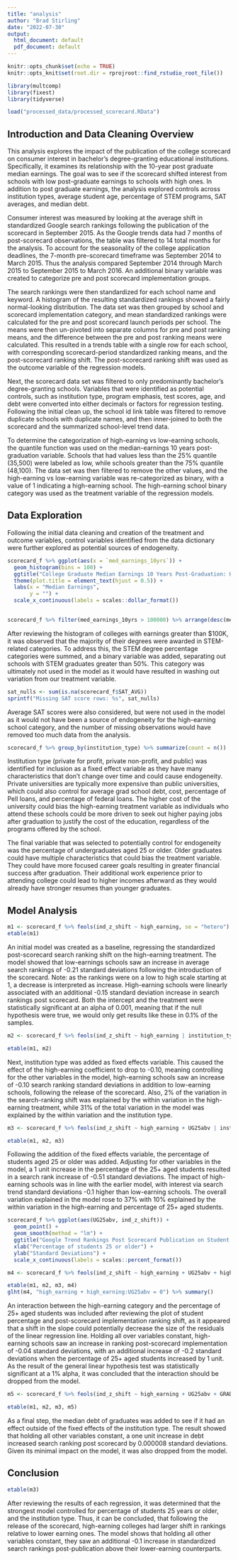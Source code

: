 ```yaml
---
title: "analysis"
author: "Brad Stirling"
date: "2022-07-30"
output:
  html_document: default
  pdf_document: default
---
```


```r
knitr::opts_chunk$set(echo = TRUE)
knitr::opts_knit$set(root.dir = rprojroot::find_rstudio_root_file())
```

```r
library(multcomp)
library(fixest)
library(tidyverse)
```

```r
load("processed_data/processed_scorecard.RData")
```

## Introduction and Data Cleaning Overview

This analysis explores the impact of the publication of the college scorecard on consumer interest in bachelor's degree-granting educational institutions. Specifically, it examines its relationship with the 10-year post graduate median earnings. The goal was to see if the scorecard shifted interest from schools with low post-graduate earnings to schools with high ones. In addition to post graduate earnings, the analysis explored controls across institution types, average student age, percentage of STEM programs, SAT averages, and median debt.

Consumer interest was measured by looking at the average shift in standardized Google search rankings following the publication of the scorecard in September 2015. As the Google trends data had 7 months of post-scorecard observations, the table was filtered to 14 total months for the analysis. To account for the seasonality of the college application deadlines, the 7-month pre-scorecard timeframe was September 2014 to March 2015. Thus the analysis compared September 2014 through March 2015 to September 2015 to March 2016. An additional binary variable was created to categorize pre and post scorecard implementation groups. 

The search rankings were then standardized for each school name and keyword. A histogram of the resulting standardized rankings showed a fairly normal-looking distribution. The data set was then grouped by school and scorecard implementation category, and mean standardized rankings were calculated for the pre and post scorecard launch periods per school. The means were then un-pivoted into separate columns for pre and post ranking means, and the difference between the pre and post ranking means were calculated. This resulted in a trends table with a single row for each school, with corresponding scorecard-period standardized ranking means, and the post-scorecard ranking shift. The post-scorecard ranking shift was used as the outcome variable of the regression models.

Next, the scorecard data set was filtered to only predominantly bachelor's degree-granting schools. Variables that were identified as potential controls, such as institution type, program emphasis, test scores, age, and debt were converted into either decimals or factors for regression testing. Following the initial clean up, the school id link table was filtered to remove duplicate schools with duplicate names, and then inner-joined to both the scorecard and the summarized school-level trend data.

To determine the categorization of high-earning vs low-earning schools, the quantile function was used on the median-earnings 10 years post-graduation variable. Schools that had values less than the 25% quantile (35,500) were labeled as low, while schools greater than the 75% quantile (48,100). The data set was then filtered to remove the other values, and the high-earning vs low-earning variable was re-categorized as binary, with a value of 1 indicating a high-earning school. The high-earning school binary category was used as the treatment variable of the regression models.

## Data Exploration

Following the initial data cleaning and creation of the treatment and outcome variables, control variables identified from the data dictionary were further explored as potential sources of endogeneity. 

```r
scorecard_f %>% ggplot(aes(x = `med_earnings_10yrs`)) + 
  geom_histogram(bins = 100) +
  ggtitle("College Graduate Median Earnings 10 Years Post-Graduation: High vs. Low") +
  theme(plot.title = element_text(hjust = 0.5)) +
  labs(x = "Median Earnings",
       y = "") + 
  scale_x_continuous(labels = scales::dollar_format())
  
```
```r
scorecard_f %>% filter(med_earnings_10yrs > 100000) %>% arrange(desc(med_earnings_10yrs))
```

After reviewing the histogram of colleges with earnings greater than $100K, it was observed that the majority of their degrees were awarded in STEM-related categories. To address this, the STEM degree percentage categories were summed, and a binary variable was added, separating out schools with STEM graduates greater than 50%. This category was ultimately not used in the model as it would have resulted in washing out variation from our treatment variable.


```r
sat_nulls <- sum(is.na(scorecard_f$SAT_AVG))
sprintf("Missing SAT score rows: %s", sat_nulls)
```

Average SAT scores were also considered, but were not used in the model as it would not have been a source of endogeneity for the high-earning school category, and the number of missing observations would have removed too much data from the analysis.

```r
scorecard_f %>% group_by(institution_type) %>% summarize(count = n())
```

Institution type (private for profit, private non-profit, and public) was identified for inclusion as a fixed effect variable as they have many characteristics that don’t change over time and could cause endogeneity. Private universities are typically more expensive than public universities, which could also control for average grad school debt, cost, percentage of Pell loans, and percentage of federal loans. The higher cost of the university could bias the high-earning treatment variable as individuals who attend these schools could be more driven to seek out higher paying jobs after graduation to justify the cost of the education, regardless of the programs offered by the school.

The final variable that was selected to potentially control for endogeneity was the percentage of undergraduates aged 25 or older. Older graduates could have multiple characteristics that could bias the treatment variable. They could have more focused career goals resulting in greater financial success after graduation. Their additional work experience prior to attending college could lead to higher incomes afterward as they would already have stronger resumes than younger graduates.

## Model Analysis

```r
m1 <- scorecard_f %>% feols(ind_z_shift ~ high_earning, se = "hetero")
etable(m1)
```

An initial model was created as a baseline, regressing the standardized post-scorecard search ranking shift on the high-earning treatment. The model showed that low-earnings schools saw an increase in average search rankings of -0.21 standard deviations following the introduction of the scorecard. Note: as the rankings were on a low to high scale starting at 1, a decrease is interpreted as increase. High-earning schools were linearly associated with an additional -0.15 standard deviation increase in search rankings post scorecard. Both the intercept and the treatment were statistically significant at an alpha of 0.001, meaning that if the null hypothesis were true, we would only get results like these in 0.1% of the samples.

```r
m2 <- scorecard_f %>% feols(ind_z_shift ~ high_earning | institution_type, se = "hetero")

etable(m1, m2)

```

Next, institution type was added as fixed effects variable. This caused the effect of the high-earning coefficient to drop to -0.10, meaning controlling for the other variables in the model, high-earning schools saw an increase of -0.10 search ranking standard deviations in addition to low-earning schools, following the release of the scorecard. Also, 2% of the variation in the search-ranking shift was explained by the within variation in the high-earning treatment, while 31% of the total variation in the model was explained by the within variation and the institution type.

```r
m3 <- scorecard_f %>% feols(ind_z_shift ~ high_earning + UG25abv | institution_type, se = "hetero")

etable(m1, m2, m3)

```

Following the addition of the fixed effects variable, the percentage of students aged 25 or older was added. Adjusting for other variables in the model, a 1 unit increase in the percentage of the 25+ aged students resulted in a search rank increase of -0.51 standard deviations. The impact of high-earning schools was in line with the earlier model, with interest via search trend standard deviations -0.1 higher than low-earning schools. The overall variation explained in the model rose to 37% with 10% explained by the within variation in the high-earning and percentage of 25+ aged students.

```r
scorecard_f %>% ggplot(aes(UG25abv, ind_z_shift)) + 
  geom_point() + 
  geom_smooth(method = "lm") +
  ggtitle("Google Trend Rankings Post Scorecard Publication on Student Age Population") +
  xlab("Percentage of students 25 or older") + 
  ylab("Standard Deviations") +
  scale_x_continuous(labels = scales::percent_format())

```

```r
m4 <- scorecard_f %>% feols(ind_z_shift ~ high_earning + UG25abv + high_earning * UG25abv| institution_type, se = "hetero")

etable(m1, m2, m3, m4)
glht(m4, "high_earning + high_earning:UG25abv = 0") %>% summary()

```

An interaction between the high-earning category and the percentage of 25+ aged students was included after reviewing the plot of student percentage and post-scorecard implementation ranking shift, as it appeared that a shift in the slope could potentially decrease the size of the residuals of the linear regression line. Holding all over variables constant, high-earning schools saw an increase in ranking post-scorecard implementation of -0.04 standard deviations, with an additional increase of -0.2 standard deviations when the percentage of 25+ aged students increased by 1 unit. As the result of the general linear hypothesis test was statistically significant at a 1% alpha, it was concluded that the interaction should be dropped from the model.


```r
m5 <- scorecard_f %>% feols(ind_z_shift ~ high_earning + UG25abv + GRAD_DEBT_MDN_SUPP| institution_type, se = "hetero")

etable(m1, m2, m3, m5)

```

As a final step, the median debt of graduates was added to see if it had an effect outside of the fixed effects of the institution type. The result showed that holding all other variables constant, a one unit increase in debt increased search ranking post scorecard by 0.000008 standard deviations. Given its minimal impact on the model, it was also dropped from the model.

## Conclusion

```r

etable(m3)

```

After reviewing the results of each regression, it was determined that the strongest model controlled for percentage of students 25 years or older, and the institution type. Thus, it can be concluded, that following the release of the scorecard, high-earning colleges had larger shift in rankings relative to lower earning ones. The model shows that holding all other variables constant, they saw an additional -0.1 increase in standardized search rankings post-publication above their lower-earning counterparts.
